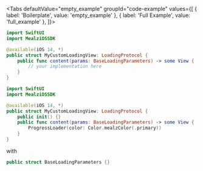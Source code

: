 
<Tabs defaultValue="empty_example" groupId="code-example"
values={[
    { label: 'Boilerplate', value: 'empty_example' },
    { label: 'Full Example', value: 'full_example' },
]}>
<TabItem value="empty_example">

```swift
import SwiftUI
import MealziOSSDK

@available(iOS 14, *)
public struct MyCustomLoadingView: LoadingProtocol {
    public func content(params: BaseLoadingParameters) -> some View {
        // your implementation here
    }
}
```
</TabItem>
<TabItem value="full_example">

```swift
import SwiftUI
import MealziOSSDK

@available(iOS 14, *)
public struct MyCustomLoadingView: LoadingProtocol {
    public init() {}
    public func content(params: BaseLoadingParameters) -> some View {
        ProgressLoader(color: Color.mealzColor(.primary))
    }
}
```
</TabItem>
</Tabs>

with 

```swift
public struct BaseLoadingParameters {}
```
